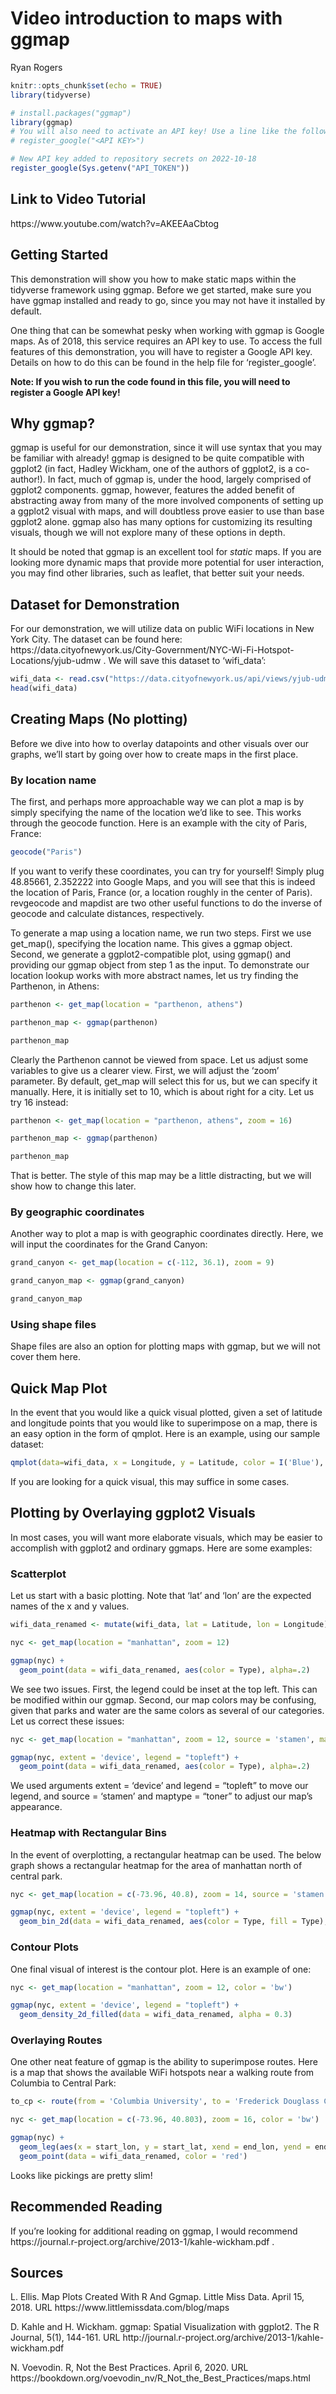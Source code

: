 # Video introduction to maps with ggmap

Ryan Rogers

```r
knitr::opts_chunk$set(echo = TRUE)
library(tidyverse)
```

```r
# install.packages("ggmap")
library(ggmap)
# You will also need to activate an API key! Use a line like the following:
# register_google("<API KEY>")
```

```r
# New API key added to repository secrets on 2022-10-18
register_google(Sys.getenv("API_TOKEN"))
```

## Link to Video Tutorial

https://www.youtube.com/watch?v=AKEEAaCbtog

## Getting Started

This demonstration will show you how to make static maps within the tidyverse framework using ggmap. Before we get started, make sure you have ggmap installed and ready to go, since you may not have it installed by default.

One thing that can be somewhat pesky when working with ggmap is Google maps. As of 2018, this service requires an API key to use. To access the full features of this demonstration, you will have to register a Google API key. Details on how to do this can be found in the help file for 'register_google'.

**Note: If you wish to run the code found in this file, you will need to register a Google API key!**

## Why ggmap?

ggmap is useful for our demonstration, since it will use syntax that you may be familiar with already! ggmap is designed to be quite compatible with ggplot2 (in fact, Hadley Wickham, one of the authors of ggplot2, is a co-author!). In fact, much of ggmap is, under the hood, largely comprised of ggplot2 components. ggmap, however, features the added benefit of abstracting away from many of the more involved components of setting up a ggplot2 visual with maps, and will doubtless prove easier to use than base ggplot2 alone. ggmap also has many options for customizing its resulting visuals, though we will not explore many of these options in depth.

It should be noted that ggmap is an excellent tool for *static* maps. If you are looking more dynamic maps that provide more potential for user interaction, you may find other libraries, such as leaflet, that better suit your needs.

## Dataset for Demonstration

For our demonstration, we will utilize data on public WiFi locations in New York City. The dataset can be found here:
https://data.cityofnewyork.us/City-Government/NYC-Wi-Fi-Hotspot-Locations/yjub-udmw . We will save this dataset to 'wifi_data':

```r
wifi_data <- read.csv("https://data.cityofnewyork.us/api/views/yjub-udmw/rows.csv?accessType=DOWNLOAD")
head(wifi_data)
```

## Creating Maps (No plotting)

Before we dive into how to overlay datapoints and other visuals over our graphs, we'll start by going over how to create maps in the first place.

### By location name

The first, and perhaps more approachable way we can plot a map is by simply specifying the name of the location we'd like to see. This works through the geocode function. Here is an example with the city of Paris, France:

```r
geocode("Paris")
```

If you want to verify these coordinates, you can try for yourself! Simply plug 48.85661, 2.352222 into Google Maps, and you will see that this is indeed the location of Paris, France (or, a location roughly in the center of Paris). revgeocode and mapdist are two other useful functions to do the inverse of geocode and calculate distances, respectively.

To generate a map using a location name, we run two steps. First we use get_map(), specifying the location name. This gives a ggmap object. Second, we generate a ggplot2-compatible plot, using ggmap() and providing our ggmap object from step 1 as the input. To demonstrate our location lookup works with more abstract names, let us try finding the Parthenon, in Athens:

```r
parthenon <- get_map(location = "parthenon, athens")

parthenon_map <- ggmap(parthenon)

parthenon_map
```

Clearly the Parthenon cannot be viewed from space. Let us adjust some variables to give us a clearer view. First, we will adjust the 'zoom' parameter. By default, get_map will select this for us, but we can specify it manually. Here, it is initially set to 10, which is about right for a city. Let us try 16 instead:

```r
parthenon <- get_map(location = "parthenon, athens", zoom = 16)

parthenon_map <- ggmap(parthenon)

parthenon_map
```

That is better. The style of this map may be a little distracting, but we will show how to change this later.

### By geographic coordinates

Another way to plot a map is with geographic coordinates directly. Here, we will input the coordinates for the Grand Canyon:

```r
grand_canyon <- get_map(location = c(-112, 36.1), zoom = 9)

grand_canyon_map <- ggmap(grand_canyon)

grand_canyon_map
```


### Using shape files

Shape files are also an option for plotting maps with ggmap, but we will not cover them here.

## Quick Map Plot

In the event that you would like a quick visual plotted, given a set of latitude and longitude points that you would like to superimpose on a map, there is an easy option in the form of qmplot. Here is an example, using our sample dataset:

```r
qmplot(data=wifi_data, x = Longitude, y = Latitude, color = I('Blue'), alpha = I(0.05))
```

If you are looking for a quick visual, this may suffice in some cases.

## Plotting by Overlaying ggplot2 Visuals

In most cases, you will want more elaborate visuals, which may be easier to accomplish with ggplot2 and ordinary ggmaps. Here are some examples:

### Scatterplot

Let us start with a basic plotting. Note that 'lat' and 'lon' are the expected names of the x and y values.

```r
wifi_data_renamed <- mutate(wifi_data, lat = Latitude, lon = Longitude)

nyc <- get_map(location = "manhattan", zoom = 12)

ggmap(nyc) +
  geom_point(data = wifi_data_renamed, aes(color = Type), alpha=.2)

```

We see two issues. First, the legend could be inset at the top left. This can be modified within our ggmap. Second, our map colors may be confusing, given that parks and water are the same colors as several of our categories. Let us correct these issues:

```r
nyc <- get_map(location = "manhattan", zoom = 12, source = 'stamen', maptype = "toner")

ggmap(nyc, extent = 'device', legend = "topleft") +
  geom_point(data = wifi_data_renamed, aes(color = Type), alpha=.2)

```

We used arguments extent = 'device' and legend = "topleft" to move our legend, and source = 'stamen' and maptype = "toner" to adjust our map's appearance.

### Heatmap with Rectangular Bins

In the event of overplotting, a rectangular heatmap can be used. The below graph shows a rectangular heatmap for the area of manhattan north of central park.

```r
nyc <- get_map(location = c(-73.96, 40.8), zoom = 14, source = 'stamen', maptype = "toner")

ggmap(nyc, extent = 'device', legend = "topleft") +
  geom_bin_2d(data = wifi_data_renamed, aes(color = Type, fill = Type), bins = 40, alpha=.7)

```

### Contour Plots

One final visual of interest is the contour plot. Here is an example of one:

```r
nyc <- get_map(location = "manhattan", zoom = 12, color = 'bw')

ggmap(nyc, extent = 'device', legend = "topleft") +
  geom_density_2d_filled(data = wifi_data_renamed, alpha = 0.3)
```

### Overlaying Routes

One other neat feature of ggmap is the ability to superimpose routes. Here is a map that shows the available WiFi hotspots near a walking route from Columbia to Central Park:

```r
to_cp <- route(from = 'Columbia University', to = 'Frederick Douglass Circle', mode = 'walking')

nyc <- get_map(location = c(-73.96, 40.803), zoom = 16, color = 'bw')

ggmap(nyc) +
  geom_leg(aes(x = start_lon, y = start_lat, xend = end_lon, yend = end_lat), size = 2, color = 'blue', data=to_cp) +
  geom_point(data = wifi_data_renamed, color = 'red')
```

Looks like pickings are pretty slim!

## Recommended Reading

If you're looking for additional reading on ggmap, I would recommend https://journal.r-project.org/archive/2013-1/kahle-wickham.pdf .

## Sources

L. Ellis. Map Plots Created With R And Ggmap. Little Miss Data. April 15, 2018. URL
  https://www.littlemissdata.com/blog/maps

D. Kahle and H. Wickham. ggmap: Spatial Visualization with ggplot2. The R Journal, 5(1), 144-161. URL
  http://journal.r-project.org/archive/2013-1/kahle-wickham.pdf
  
N. Voevodin. R, Not the Best Practices. April 6, 2020. URL
  https://bookdown.org/voevodin_nv/R_Not_the_Best_Practices/maps.html
  


